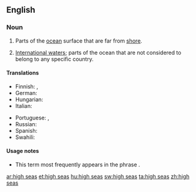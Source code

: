 ==English==

===Noun===
{{head|en|plural|head=[[high]] [[seas]]}} {{pluralonly}}

# {{nautical}} Parts of the [[ocean]] surface that are far from [[shore]].
# {{context|specifically}} [[international waters|International waters]]; parts of the ocean that are not considered to belong to any specific country.

====Translations====
{{trans-top|parts of ocean far from shore}}
* Finnish: {{t+|fi|avomeri}}, {{t-|fi|ulkomeri}}
* German: {{t|de|Hochsee|f}}
* Hungarian: {{t|hu|nyílt tenger}}
* Italian: {{t|it|alto mare|m}}
{{trans-mid}}
* Portuguese: {{t|pt|alto-mar|m}}, {{t|pt|largo|m}}
* Russian: {{t-|ru|открытое море|n|tr=otkrýtnoje móre}}
* Spanish: {{t|es|alta mar|f}}
* Swahili: {{t+|sw|majimakuu|xs=Swahili}}
{{trans-bottom}}

{{trans-see|international waters}}

====Usage notes====
* This term most frequently appears in the phrase {{term||on the high seas}}.

[[ar:high seas]]
[[et:high seas]]
[[hu:high seas]]
[[sw:high seas]]
[[ta:high seas]]
[[zh:high seas]]
